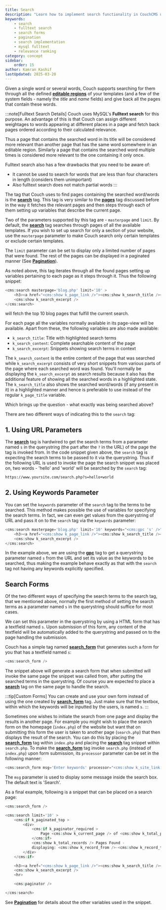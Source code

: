 ```yaml
---
title: Search
description: "Learn how to implement search functionality in CouchCMS using fulltext search capabilities"
keywords:
    - search
    - fulltext search
    - search forms
    - pagination
    - search implementation
    - mysql fulltext
    - relevance ranking
category: concept
sidebar:
    order: 15
author: Kamran Kashif
lastUpdated: 2025-03-20
---
```


Given a single word or several words, Couch supports searching for them through all the defined [**editable regions**](./editable-regions/) of your templates (and a few of the system fields - namely the *title* and *name* fields) and give back all the pages that contain these words.

:::note[Fulltext Search Details]
Couch uses MySQL's **Fulltext search** for this purpose. An advantage of this is that Couch can assign different weightages to words appearing at different places in a page and fetch back pages ordered according to their calculated relevance.

Thus a page that contains the searched word in its title will be considered more relevant than another page that has the same word somewhere in an editable region. Similarly a page that contains the searched word multiple times is considered more relevant to the one containing it only once.

Fulltext search also has a few drawbacks that you need to be aware of:

- It cannot be used to search for words that are less than four characters in length (considers them unimportant)
- Also fulltext search does not match partial words
:::

The tag that Couch uses to find pages containing the searched word/words is the [**search**](../../tags-reference/search/) tag. This tag is very similar to the [**pages**](../../tags-reference/pages/) tag discussed before in the way it fetches the relevant pages and then steps through each of them setting up variables that describe the current page.

Two of the parameters supported by this tag are - `masterpage` and `limit`. By default, the [**search**](../../tags-reference/search/) tag searches through pages of all the available templates. If you wish to set up search for only a section of your website, use the `masterpage` parameter to make Couch search only certain templates or exclude certain templates.

The `limit` parameter can be set to display only a limited number of pages that were found. The rest of the pages can be displayed in a paginated manner (See [**Pagination**](../pagination/)).

As noted above, this tag iterates through all the found pages setting up variables pertaining to each page as it steps through it. Thus the following snippet:

```php title="Basic Search Example" "limit='10'"
<cms:search masterpage='blog.php' limit='10' >
    <h3><a href="<cms:show k_page_link />"><cms:show k_search_title /></a></h3>
    <cms:show k_search_excerpt />
</cms:search>
```

will fetch the top 10 blog pages that fulfill the current search.

For each page all the variables normally available in its page-view will be available. Apart from these, the following variables are also made available:

- `k_search_title`: Title with highlighted search terms
- `k_search_content`: Complete searchable content of the page
- `k_search_excerpt`: Snippets showing search terms in context

The `k_search_content` is the entire content of the page that was searched while `k_search_excerpt` consists of very short snippets from various parts of the page where each searched word was found. You'll normally be displaying the `k_search_excerpt` as search results because it also has the additional feature of showing all the searched words in a highlighted state. The `k_search_title` also shows the searched word/words (if any present in it) in a highlighted manner and hence is preferable to use instead of the regular `k_page_title` variable.

Which brings up the question - what exactly was being searched above?

There are two different ways of indicating this to the `search` tag:

## 1. Using URL Parameters

The [**search**](../../tags-reference/search/) tag is hardwired to get the search terms from a parameter named `s` in the querystring (the part after the `?` in the URL) of the page the tag is invoked from. In the code snippet given above, the `search` tag is expecting the search terms to be passed to it via the querystring. Thus if the following URL is used to invoke the page the search snippet was placed on, two words - 'hello' and 'world' will be searched by the `search` tag:

```txt title="Search URL Example"
https://www.yoursite.com/search.php?s=hello+world
```

## 2. Using Keywords Parameter

You can set the `keywords` parameter of the `search` tag to the terms to be searched. This method makes possible the use of variables for specifying the search terms. In fact, we can even get values from the querystring of URL and pass it on to the `search` tag via the `keywords` parameter:

```php title="Search with Keywords Parameter" "keywords="<cms:gpc 's' />""
<cms:search masterpage='blog.php' limit='10' keywords="<cms:gpc 's' />" >
    <h3><a href="<cms:show k_page_link />"><cms:show k_search_title /></a></h3>
    <cms:show k_search_excerpt />
</cms:search>
```

In the example above, we are using the [**gpc**](../../tags-reference/gpc/) tag to get a querystring parameter named `s` from the URL and set its value as the keywords to be searched, thus making the example behave exactly as that with the `search` tag not having any keywords explicitly specified.

## Search Forms

Of the two different ways of specifying the search terms to the search tag, that we mentioned above, normally the first method of setting the search terms as a parameter named `s` in the querystring should suffice for most cases.

We can set this parameter in the querystring by using a HTML form that has a textfield named `s`. Upon submission of this form, any content of the textfield will be automatically added to the querystring and passed on to the page handling the submission.

Couch has a simple tag named [**search_form**](../../tags-reference/search_form/) that generates such a form for you that has a textfield named `s`:

```php title="Basic Search Form"
<cms:search_form />
```

The snippet above will generate a search form that when submitted will invoke the same page the snippet was called from, after putting the searched terms in the querystring. Of course you are expected to place a [**search**](../../tags-reference/search/) tag on the same page to handle the search.

:::tip[Custom Forms]
You can create and use your own form instead of using the one created by [**search_form**](../../tags-reference/search_form/) tag. Just make sure that the textbox, within which the keywords will be inputted by the users, is named `s`.
:::

Sometimes one wishes to initiate the search from one page and display the results in another page. For example you might wish to place the search form on the homepage (`index.php`) of the website but want that on submitting this form the user is taken to another page (`search.php`) that then displays the result of the search. You can do this by placing the [**search_form**](../../tags-reference/search_form/) tag within `index.php` and placing the [**search**](../../tags-reference/search/) tag snippet within `search.php`. To make the [**search_form**](../../tags-reference/search_form/) tag invoke `search.php` (instead of `index.php`) upon form submission, its `processor` parameter can be set in the following manner:

```php title="Search Form with Custom Processor"
<cms:search_form msg='Enter keywords' processor="<cms:show k_site_link />search.php" />
```

The `msg` parameter is used to display some message inside the search box. The default text is 'Search'.

As a final example, following is a snippet that can be placed on a search page:

```php title="Complete Search Implementation"
<cms:search_form />

<cms:search limit='10' >
    <cms:if k_paginated_top >
        <div>
            <cms:if k_paginator_required >
                Page <cms:show k_current_page /> of <cms:show k_total_pages /><br>
            </cms:if>
            <cms:show k_total_records /> Pages Found -
            displaying: <cms:show k_record_from />-<cms:show k_record_to />
        </div>
    </cms:if>

    <h3><a href="<cms:show k_page_link />"><cms:show k_search_title /></a></h3>
    <cms:show k_search_excerpt />
    <hr>

    <cms:paginator />

</cms:search>
```

See [**Pagination**](../pagination/) for details about the other variables used in the snippet.
